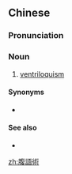 {{also|腹语术}}
==Chinese==
{{zh-forms|s=腹语术|type=21}}

===Pronunciation===
{{zh-pron
|m=fùyǔshù
|cat=n
}}

===Noun===
{{zh-noun}}

# [[ventriloquism]]

====Synonyms====
* {{zh-l|腹語}}

====See also====
* {{zh-l|口技}}

[[zh:腹語術]]